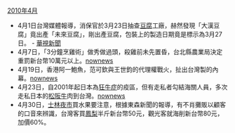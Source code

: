;[[2010年4月|2010年4月]]
*4月1日台灣媒體報導，消保官於3月23日抽查[[豆腐|豆腐]]工廠，赫然發現「大漢豆腐」竟出產「未來豆腐」，剛出產豆腐，包裝上的製造日期竟是標示為3月27日。 - [http://news.cts.com.tw/cts/general/201004/201004010441304.html 華視新聞]
*4月7日，「3分鐘烹雞術」做秀做過頭，殺雞前未先置昏，台北縣農業局決定重罰新台幣10萬元以上。[http://www.nownews.com/2010/04/07/91-2588716.htm nownews]
*4月19日，香港阿一鮑魚，范可欽與王世鈞的代理權戰火，扯出台灣製的內幕。[http://www.nownews.com/2010/04/19/138-2593523.htm nownews]
*4月23日，自2001年起日本為[[牛海綿狀腦病|狂牛症]]的疫區，但有走私者勾結海關人員，多次走私日本的[[松阪牛|松阪牛]]肉到台灣。[http://www.nownews.com/2010/04/23/138-2595284.htm nownews]
*4月30日，[[士林夜市|士林夜市]]買水果要注意，根據東森新聞的報導，有不肖攤販以顧客的口音來辨識，台灣客買[[鳳梨|鳳梨]]半斤新台幣50元，觀光客就海削新台幣80元，加價60%。
